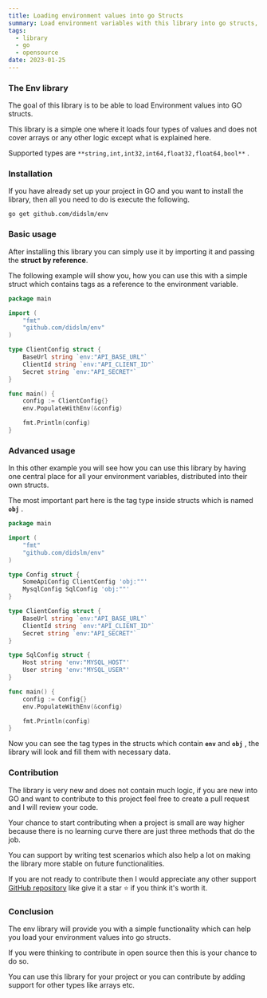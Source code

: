 ```yaml
---
title: Loading environment values into go Structs
summary: Load environment variables with this library into go structs, easy to use and test, you can easily contribute to this open source project, code logic is very small and there is no learning curve.
tags:
  - library
  - go
  - opensource
date: 2023-01-25
---
```


<TOCInline toc={props.toc} asDisclosure />

### **The Env library**

The goal of this library is to be able to load Environment values into GO structs.

This library is a simple one where it loads four types of values and does not cover arrays or any other logic except what is explained here.

Supported types are `**string,int,int32,int64,float32,float64,bool**` .

### **Installation**

If you have already set up your project in GO and you want to install the library, then all you need to do is execute the following.

```terminal
go get github.com/didslm/env
```

### **Basic usage**

After installing this library you can simply use it by importing it and passing the **struct by reference**.

The following example will show you, how you can use this with a simple struct which contains tags as a reference to the environment variable.

```go filename="main.go"
package main

import (
	"fmt"
	"github.com/didslm/env"
)

type ClientConfig struct {
    BaseUrl string `env:"API_BASE_URL"`
    ClientId string `env:"API_CLIENT_ID"`
    Secret string `env:"API_SECRET"`
}

func main() {
    config := ClientConfig{}
    env.PopulateWithEnv(&config)

    fmt.Println(config)
}
```

### Advanced usage

In this other example you will see how you can use this library by having one central place for all your environment variables, distributed into their own structs.

The most important part here is the tag type inside structs which is named **`obj`** .

```go filename="main.go"
package main

import (
	"fmt"
	"github.com/didslm/env"
)

type Config struct {
    SomeApiConfig ClientConfig 'obj:""'
    MysqlConfig SqlConfig 'obj:""'
}

type ClientConfig struct {
    BaseUrl string `env:"API_BASE_URL"`
    ClientId string `env:"API_CLIENT_ID"`
    Secret string `env:"API_SECRET"`
}

type SqlConfig struct {
    Host string 'env:"MYSQL_HOST"'
    User string 'env:"MYSQL_USER"'
}

func main() {
    config := Config{}
    env.PopulateWithEnv(&config)

    fmt.Println(config)
}
```

Now you can see the tag types in the structs which contain **`env`** and **`obj`** , the library will look and fill them with necessary data.

### Contribution

The library is very new and does not contain much logic, if you are new into GO and want to contribute to this project feel free to create a pull request and I will review your code.

Your chance to start contributing when a project is small are way higher because there is no learning curve there are just three methods that do the job.

You can support by writing test scenarios which also help a lot on making the library more stable on future functionalities.

If you are not ready to contribute then I would appreciate any other support [GitHub repository](https://github.com/didslm/env) like give it a star ⭐ if you think it's worth it.

### Conclusion

The env library will provide you with a simple functionality which can help you load your environment values into go structs.

If you were thinking to contribute in open source then this is your chance to do so.

You can use this library for your project or you can contribute by adding support for other types like arrays etc.
